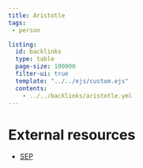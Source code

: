 ```yaml
---
title: Aristotle
tags: 
 - person

listing:
  id: backlinks
  type: table
  page-size: 100000
  filter-ui: true
  template: "../../ejs/custom.ejs"
  contents:
    - ../../backlinks/aristotle.yml
---
```


# External resources
- [SEP](https://plato.stanford.edu/entries/aristotle/)